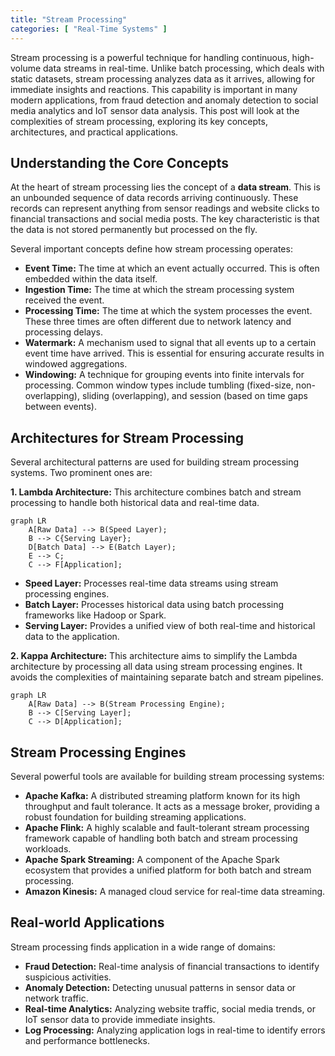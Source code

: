 ```yaml
---
title: "Stream Processing"
categories: [ "Real-Time Systems" ]
---
```


Stream processing is a powerful technique for handling continuous, high-volume data streams in real-time. Unlike batch processing, which deals with static datasets, stream processing analyzes data as it arrives, allowing for immediate insights and reactions. This capability is important in many modern applications, from fraud detection and anomaly detection to social media analytics and IoT sensor data analysis. This post will look at the complexities of stream processing, exploring its key concepts, architectures, and practical applications.

## Understanding the Core Concepts

At the heart of stream processing lies the concept of a **data stream**. This is an unbounded sequence of data records arriving continuously. These records can represent anything from sensor readings and website clicks to financial transactions and social media posts. The key characteristic is that the data is not stored permanently but processed on the fly.

Several important concepts define how stream processing operates:

-   **Event Time:** The time at which an event actually occurred. This is often embedded within the data itself.
-   **Ingestion Time:** The time at which the stream processing system received the event.
-   **Processing Time:** The time at which the system processes the event. These three times are often different due to network latency and processing delays.
-   **Watermark:** A mechanism used to signal that all events up to a certain event time have arrived. This is essential for ensuring accurate results in windowed aggregations.
-   **Windowing:** A technique for grouping events into finite intervals for processing. Common window types include tumbling (fixed-size, non-overlapping), sliding (overlapping), and session (based on time gaps between events).

## Architectures for Stream Processing

Several architectural patterns are used for building stream processing systems. Two prominent ones are:

**1. Lambda Architecture:** This architecture combines batch and stream processing to handle both historical data and real-time data.

```mermaid
graph LR
    A[Raw Data] --> B(Speed Layer);
    B --> C{Serving Layer};
    D[Batch Data] --> E(Batch Layer);
    E --> C;
    C --> F[Application];
```

-   **Speed Layer:** Processes real-time data streams using stream processing engines.
-   **Batch Layer:** Processes historical data using batch processing frameworks like Hadoop or Spark.
-   **Serving Layer:** Provides a unified view of both real-time and historical data to the application.

**2. Kappa Architecture:** This architecture aims to simplify the Lambda architecture by processing all data using stream processing engines. It avoids the complexities of maintaining separate batch and stream pipelines.

```mermaid
graph LR
    A[Raw Data] --> B(Stream Processing Engine);
    B --> C[Serving Layer];
    C --> D[Application];
```

## Stream Processing Engines

Several powerful tools are available for building stream processing systems:

-   **Apache Kafka:** A distributed streaming platform known for its high throughput and fault tolerance. It acts as a message broker, providing a robust foundation for building streaming applications.
-   **Apache Flink:** A highly scalable and fault-tolerant stream processing framework capable of handling both batch and stream processing workloads.
-   **Apache Spark Streaming:** A component of the Apache Spark ecosystem that provides a unified platform for both batch and stream processing.
-   **Amazon Kinesis:** A managed cloud service for real-time data streaming.

## Real-world Applications

Stream processing finds application in a wide range of domains:

-   **Fraud Detection:** Real-time analysis of financial transactions to identify suspicious activities.
-   **Anomaly Detection:** Detecting unusual patterns in sensor data or network traffic.
-   **Real-time Analytics:** Analyzing website traffic, social media trends, or IoT sensor data to provide immediate insights.
-   **Log Processing:** Analyzing application logs in real-time to identify errors and performance bottlenecks.